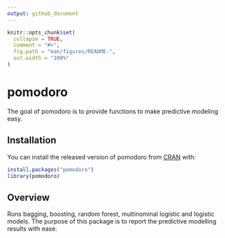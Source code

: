 ```yaml
---
output: github_document
---
```


<!-- README.md is generated from README.Rmd. Please edit that file -->

```r
knitr::opts_chunk$set(
  collapse = TRUE,
  comment = "#>",
  fig.path = "man/figures/README-",
  out.width = "100%"
)
```

# pomodoro



The goal of pomodoro is to provide functions to make predictive modeling easy.

## Installation

You can install the released version of pomodoro from [CRAN](https://CRAN.R-project.org) with:

``` r
install.packages("pomodoro")
library(pomodoro)
```

## Overview

Runs bagging, boosting, random forest, multinominal logistic and logistic models. The purpose of this package is to report the 
predictive modelling results with ease.




